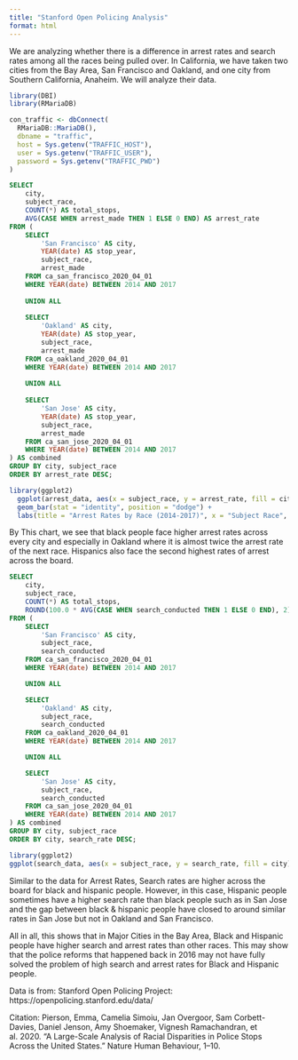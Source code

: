 ```yaml
---
title: "Stanford Open Policing Analysis"
format: html
---
```


We are analyzing whether there is a difference in arrest rates and search rates among all the races being pulled over. In California, we have taken two cities from the Bay Area, San Francisco and Oakland, and one city from Southern California, Anaheim. We will analyze their data.

```r
library(DBI)
library(RMariaDB)

con_traffic <- dbConnect(
  RMariaDB::MariaDB(),
  dbname = "traffic",
  host = Sys.getenv("TRAFFIC_HOST"),
  user = Sys.getenv("TRAFFIC_USER"),
  password = Sys.getenv("TRAFFIC_PWD")
)
```


```sql
SELECT 
    city,
    subject_race,
    COUNT(*) AS total_stops,
    AVG(CASE WHEN arrest_made THEN 1 ELSE 0 END) AS arrest_rate
FROM (
    SELECT 
        'San Francisco' AS city,
        YEAR(date) AS stop_year,
        subject_race,
        arrest_made
    FROM ca_san_francisco_2020_04_01
    WHERE YEAR(date) BETWEEN 2014 AND 2017
    
    UNION ALL
    
    SELECT 
        'Oakland' AS city,
        YEAR(date) AS stop_year,
        subject_race,
        arrest_made
    FROM ca_oakland_2020_04_01
    WHERE YEAR(date) BETWEEN 2014 AND 2017
    
    UNION ALL
    
    SELECT 
        'San Jose' AS city,
        YEAR(date) AS stop_year,
        subject_race,
        arrest_made 
    FROM ca_san_jose_2020_04_01
    WHERE YEAR(date) BETWEEN 2014 AND 2017
) AS combined
GROUP BY city, subject_race
ORDER BY arrest_rate DESC;
```

```r
library(ggplot2)
  ggplot(arrest_data, aes(x = subject_race, y = arrest_rate, fill = city)) +
  geom_bar(stat = "identity", position = "dodge") +
  labs(title = "Arrest Rates by Race (2014-2017)", x = "Subject Race", y = "Arrest Rate", fill = "City")
```

By This chart, we see that black people face higher arrest rates across every city and especially in Oakland where it is almost twice the arrest rate of the next race. Hispanics also face the second highest rates of arrest across the board.

```sql
SELECT 
    city,
    subject_race,
    COUNT(*) AS total_stops,
    ROUND(100.0 * AVG(CASE WHEN search_conducted THEN 1 ELSE 0 END), 2) AS search_rate
FROM (
    SELECT 
        'San Francisco' AS city,
        subject_race,
        search_conducted
    FROM ca_san_francisco_2020_04_01
    WHERE YEAR(date) BETWEEN 2014 AND 2017

    UNION ALL

    SELECT 
        'Oakland' AS city,
        subject_race,
        search_conducted
    FROM ca_oakland_2020_04_01
    WHERE YEAR(date) BETWEEN 2014 AND 2017

    UNION ALL

    SELECT 
        'San Jose' AS city,
        subject_race,
        search_conducted
    FROM ca_san_jose_2020_04_01
    WHERE YEAR(date) BETWEEN 2014 AND 2017
) AS combined
GROUP BY city, subject_race
ORDER BY city, search_rate DESC;
```

```r
library(ggplot2)
ggplot(search_data, aes(x = subject_race, y = search_rate, fill = city)) + geom_col(position = "dodge") + labs(title = "Search Rates by Race (2014-2017)", x = "Subject Race", y = "Search Rate (%)", fill = "City")
```

Similar to the data for Arrest Rates, Search rates are higher across the board for black and hispanic people. However, in this case, Hispanic people sometimes have a higher search rate than black people such as in San Jose and the gap between black & hispanic people have closed to around similar rates in San Jose but not in Oakland and San Francisco.

All in all, this shows that in Major Cities in the Bay Area, Black and Hispanic people have higher search and arrest rates than other races. This may show that the police reforms that happened back in 2016 may not have fully solved the problem of high search and arrest rates for Black and Hispanic people.

Data is from: Stanford Open Policing Project: https://openpolicing.stanford.edu/data/

Citation: Pierson, Emma, Camelia Simoiu, Jan Overgoor, Sam Corbett-Davies, Daniel Jenson, Amy Shoemaker, Vignesh Ramachandran, et al. 2020. “A Large-Scale Analysis of Racial Disparities in Police Stops Across the United States.” Nature Human Behaviour, 1–10.